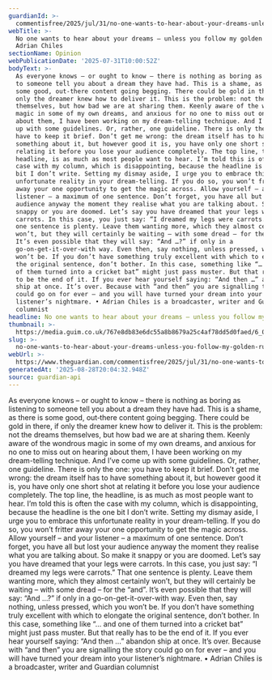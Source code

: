 ```yaml
---
guardianId: >-
  commentisfree/2025/jul/31/no-one-wants-to-hear-about-your-dreams-unless-you-follow-my-golden-rule
webTitle: >-
  No one wants to hear about your dreams – unless you follow my golden rule |
  Adrian Chiles
sectionName: Opinion
webPublicationDate: '2025-07-31T10:00:52Z'
bodyText: >-
  As everyone knows – or ought to know – there is nothing as boring as listening
  to someone tell you about a dream they have had. This is a shame, as there is
  some good, out‑there content going begging. There could be gold in there, if
  only the dreamer knew how to deliver it. This is the problem: not the dreams
  themselves, but how bad we are at sharing them. Keenly aware of the wondrous
  magic in some of my own dreams, and anxious for no one to miss out on hearing
  about them, I have been working on my dream-telling technique. And I’ve come
  up with some guidelines. Or, rather, one guideline. There is only the one: you
  have to keep it brief. Don’t get me wrong: the dream itself has to have
  something about it, but however good it is, you have only one short shot at
  relating it before you lose your audience completely. The top line, the
  headline, is as much as most people want to hear. I’m told this is often the
  case with my column, which is disappointing, because the headline is the one
  bit I don’t write. Setting my dismay aside, I urge you to embrace this
  unfortunate reality in your dream-telling. If you do so, you won’t fritter
  away your one opportunity to get the magic across. Allow yourself – and your
  listener – a maximum of one sentence. Don’t forget, you have all but lost your
  audience anyway the moment they realise what you are talking about. So make it
  snappy or you are doomed. Let’s say you have dreamed that your legs were
  carrots. In this case, you just say: “I dreamed my legs were carrots.” That
  one sentence is plenty. Leave them wanting more, which they almost certainly
  won’t, but they will certainly be waiting – with some dread – for the “and”.
  It’s even possible that they will say: “And …?” if only in a
  go-on-get-it-over-with way. Even then, say nothing, unless pressed, which you
  won’t be. If you don’t have something truly excellent with which to elongate
  the original sentence, don’t bother. In this case, something like “… and one
  of them turned into a cricket bat” might just pass muster. But that really has
  to be the end of it. If you ever hear yourself saying: “And then …” abandon
  ship at once. It’s over. Because with “and then” you are signalling the story
  could go on for ever – and you will have turned your dream into your
  listener’s nightmare. • Adrian Chiles is a broadcaster, writer and Guardian
  columnist
headline: No one wants to hear about your dreams – unless you follow my golden rule
thumbnail: >-
  https://media.guim.co.uk/767e8db83e6dc55a8b8679a25c4af78dd5d0faed/6_0_6830_5464/500.jpg
slug: >-
  no-one-wants-to-hear-about-your-dreams-unless-you-follow-my-golden-rule-or-adrian-chiles
webUrl: >-
  https://www.theguardian.com/commentisfree/2025/jul/31/no-one-wants-to-hear-about-your-dreams-unless-you-follow-my-golden-rule
generatedAt: '2025-08-28T20:04:32.948Z'
source: guardian-api
---
```

As everyone knows – or ought to know – there is nothing as boring as listening to someone tell you about a dream they have had. This is a shame, as there is some good, out‑there content going begging. There could be gold in there, if only the dreamer knew how to deliver it. This is the problem: not the dreams themselves, but how bad we are at sharing them. Keenly aware of the wondrous magic in some of my own dreams, and anxious for no one to miss out on hearing about them, I have been working on my dream-telling technique. And I’ve come up with some guidelines. Or, rather, one guideline. There is only the one: you have to keep it brief. Don’t get me wrong: the dream itself has to have something about it, but however good it is, you have only one short shot at relating it before you lose your audience completely. The top line, the headline, is as much as most people want to hear. I’m told this is often the case with my column, which is disappointing, because the headline is the one bit I don’t write. Setting my dismay aside, I urge you to embrace this unfortunate reality in your dream-telling. If you do so, you won’t fritter away your one opportunity to get the magic across. Allow yourself – and your listener – a maximum of one sentence. Don’t forget, you have all but lost your audience anyway the moment they realise what you are talking about. So make it snappy or you are doomed. Let’s say you have dreamed that your legs were carrots. In this case, you just say: “I dreamed my legs were carrots.” That one sentence is plenty. Leave them wanting more, which they almost certainly won’t, but they will certainly be waiting – with some dread – for the “and”. It’s even possible that they will say: “And …?” if only in a go-on-get-it-over-with way. Even then, say nothing, unless pressed, which you won’t be. If you don’t have something truly excellent with which to elongate the original sentence, don’t bother. In this case, something like “… and one of them turned into a cricket bat” might just pass muster. But that really has to be the end of it. If you ever hear yourself saying: “And then …” abandon ship at once. It’s over. Because with “and then” you are signalling the story could go on for ever – and you will have turned your dream into your listener’s nightmare. • Adrian Chiles is a broadcaster, writer and Guardian columnist
